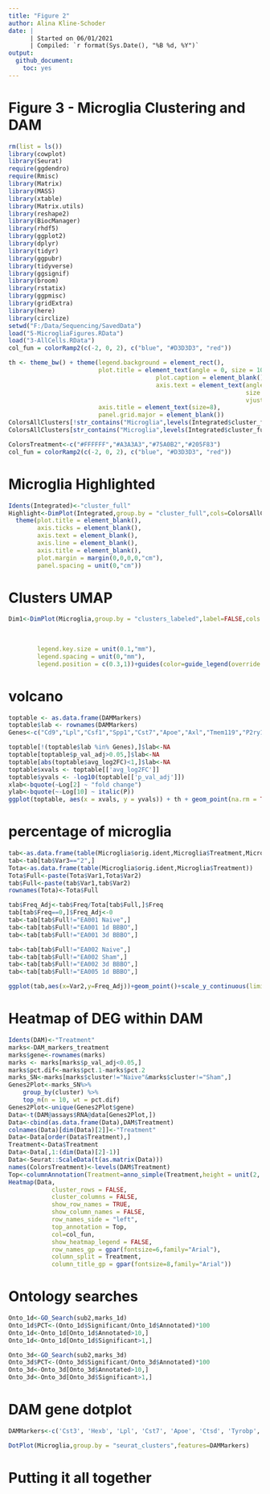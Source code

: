```yaml
---
title: "Figure 2"
author: Alina Kline-Schoder
date: | 
      | Started on 06/01/2021
      | Compiled: `r format(Sys.Date(), "%B %d, %Y")`
output:
  github_document:
    toc: yes
---
```

# Figure 3 - Microglia Clustering and DAM

```r
rm(list = ls())
library(cowplot)
library(Seurat)
require(ggdendro)
require(Rmisc)
library(Matrix)
library(MASS)
library(xtable)
library(Matrix.utils)
library(reshape2)
library(BiocManager)
library(rhdf5)
library(ggplot2)
library(dplyr)
library(tidyr)
library(ggpubr)
library(tidyverse)
library(ggsignif)
library(broom)
library(rstatix)
library(ggpmisc)
library(gridExtra)
library(here)
library(circlize)
setwd("F:/Data/Sequencing/SavedData")
load("5-MicrogliaFigures.RData")
load("3-AllCells.RData")
col_fun = colorRamp2(c(-2, 0, 2), c("blue", "#D3D3D3", "red"))

th <- theme_bw() + theme(legend.background = element_rect(),
                         plot.title = element_text(angle = 0, size = 10, vjust = 1), 
                                         plot.caption = element_blank(), 
                                         axis.text = element_text(angle = 0,
                                                                  size = 6,
                                                                  vjust = 0.5), legend.position = "none",
                         axis.title = element_text(size=8),
                         panel.grid.major = element_blank())
ColorsAllClusters[!str_contains("Microglia",levels(Integrated$cluster_full),switch = T)]<-"gray"
ColorsAllClusters[str_contains("Microglia",levels(Integrated$cluster_full),switch = T)]<-"red"

ColorsTreatment<-c("#FFFFFF","#A3A3A3","#75A0B2","#205F83")
col_fun = colorRamp2(c(-2, 0, 2), c("blue", "#D3D3D3", "red"))
```

# Microglia Highlighted
```r
Idents(Integrated)<-"cluster_full"
Highlight<-DimPlot(Integrated,group.by = "cluster_full",cols=ColorsAllClusters,label=FALSE)+NoLegend()+
  theme(plot.title = element_blank(),
        axis.ticks = element_blank(),
        axis.text = element_blank(),
        axis.line = element_blank(),
        axis.title = element_blank(),
        plot.margin = margin(0,0,0,0,"cm"),
        panel.spacing = unit(0,"cm"))
```

# Clusters UMAP
```r
Dim1<-DimPlot(Microglia,group.by = "clusters_labeled",label=FALSE,cols = ColorMacrophageClusters)+theme(plot.title = element_blank(),
                                                                                                                 axis.ticks = element_blank(),
                                                                                                                 axis.text = element_blank(),
                                                                                                                 legend.text = element_text(size=8),
        legend.key.size = unit(0.1,"mm"),
        legend.spacing = unit(0,"mm"),
        legend.position = c(0.3,1))+guides(color=guide_legend(override.aes = list(size=4),nrow=1))+scale_y_continuous(limits=c(-6.5,5))+scale_x_continuous(limits=c(-5,7))
```

# volcano 
```r
toptable <- as.data.frame(DAMMarkers)
toptable$lab <- rownames(DAMMarkers)
Genes<-c("Cd9","Lpl","Csf1","Spp1","Cst7","Apoe","Axl","Tmem119","P2ry12","Ctsb","Ctsz","Selplg","Cd63","Pnck","Clmp","Ccr6","Trem2")

toptable[!(toptable$lab %in% Genes),]$lab<-NA
toptable[toptable$p_val_adj>0.05,]$lab<-NA
toptable[abs(toptable$avg_log2FC)<1,]$lab<-NA
toptable$xvals <- toptable[['avg_log2FC']]
toptable$yvals <- -log10(toptable[['p_val_adj']])
xlab<-bquote(~Log[2] ~ "fold change")
ylab<-bquote(~-Log[10] ~ italic(P))
ggplot(toptable, aes(x = xvals, y = yvals)) + th + geom_point(na.rm = TRUE,size=0.1) + labs(title = '1d BBBO v Sham')+xlab(xlab) + ylab(ylab) + geom_label_repel(aes(label=lab),size=3,label.padding = unit(0.1, "lines"),max.overlaps = 20)+theme(panel.grid = element_blank())
```

# percentage of microglia
```r
tab<-as.data.frame(table(Microglia$orig.ident,Microglia$Treatment,Microglia$seurat_clusters))
tab<-tab[tab$Var3=="2",]
Tota<-as.data.frame(table(Microglia$orig.ident,Microglia$Treatment))
Tota$Full<-paste(Tota$Var1,Tota$Var2)
tab$Full<-paste(tab$Var1,tab$Var2)
rownames(Tota)<-Tota$Full

tab$Freq_Adj<-tab$Freq/Tota[tab$Full,]$Freq
tab[tab$Freq==0,]$Freq_Adj<-0
tab<-tab[tab$Full!="EA001 Naive",]
tab<-tab[tab$Full!="EA001 1d BBBO",]
tab<-tab[tab$Full!="EA001 3d BBBO",]

tab<-tab[tab$Full!="EA002 Naive",]
tab<-tab[tab$Full!="EA002 Sham",]
tab<-tab[tab$Full!="EA002 3d BBBO",]
tab<-tab[tab$Full!="EA005 1d BBBO",]

ggplot(tab,aes(x=Var2,y=Freq_Adj))+geom_point()+scale_y_continuous(limits=c(0,1))+stat_compare_means(method = "anova")
```


# Heatmap of DEG within DAM
```r
Idents(DAM)<-"Treatment"
marks<-DAM_markers_treatment
marks$gene<-rownames(marks)
marks <- marks[marks$p_val_adj<0.05,]
marks$pct.dif<-marks$pct.1-marks$pct.2
marks_SN<-marks[marks$cluster!="Naive"&marks$cluster!="Sham",]
Genes2Plot<-marks_SN%>%
    group_by(cluster) %>%
    top_n(n = 10, wt = pct.dif)
Genes2Plot<-unique(Genes2Plot$gene)
Data<-t(DAM@assays$RNA@data[Genes2Plot,])
Data<-cbind(as.data.frame(Data),DAM$Treatment)
colnames(Data)[dim(Data)[2]]<-"Treatment"
Data<-Data[order(Data$Treatment),]
Treatment<-Data$Treatment
Data<-Data[,1:(dim(Data)[2]-1)]
Data<-Seurat::ScaleData(t(as.matrix(Data)))
names(ColorsTreatment)<-levels(DAM$Treatment)
Top<-columnAnnotation(Treatment=anno_simple(Treatment,height = unit(2, "mm"),col = ColorsTreatment,border = TRUE),show_legend=FALSE,show_annotation_name=FALSE)
Heatmap(Data,
            cluster_rows = FALSE,
            cluster_columns = FALSE,
            show_row_names = TRUE,
            show_column_names = FALSE,
            row_names_side = "left",
            top_annotation = Top,
            col=col_fun,
            show_heatmap_legend = FALSE,
            row_names_gp = gpar(fontsize=6,family="Arial"),
            column_split = Treatment,
            column_title_gp = gpar(fontsize=8,family="Arial"))
```

# Ontology searches
```r
Onto_1d<-GO_Search(sub2,marks_1d)
Onto_1d$PCT<-(Onto_1d$Significant/Onto_1d$Annotated)*100
Onto_1d<-Onto_1d[Onto_1d$Annotated>10,]
Onto_1d<-Onto_1d[Onto_1d$Significant>1,]

Onto_3d<-GO_Search(sub2,marks_3d)
Onto_3d$PCT<-(Onto_3d$Significant/Onto_3d$Annotated)*100
Onto_3d<-Onto_3d[Onto_3d$Annotated>10,]
Onto_3d<-Onto_3d[Onto_3d$Significant>1,]
```

# DAM gene dotplot
```r
DAMMarkers<-c('Cst3', 'Hexb', 'Lpl', 'Cst7', 'Apoe', 'Ctsd', 'Tyrobp', 'Trem2', 'Cd9', 'Itgax', 'Cd63', 'Timp2')

DotPlot(Microglia,group.by = "seurat_clusters",features=DAMMarkers)
```


# Putting it all together

